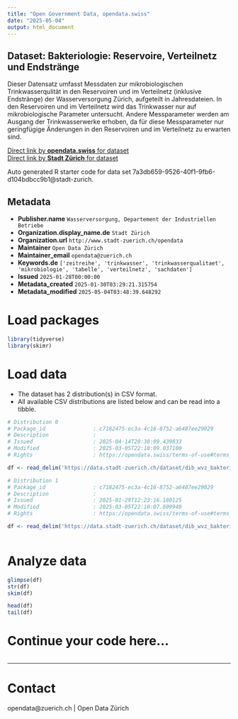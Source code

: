 ```yaml
---
title: "Open Government Data, opendata.swiss"
date: "2025-05-04"
output: html_document
---
```


## Dataset: Bakteriologie: Reservoire, Verteilnetz und Endstränge

Dieser Datensatz umfasst Messdaten zur mikrobiologischen Trinkwasserqulität in den Reservoiren und im Verteilnetz (inklusive Endstränge) der Wasserversorgung Zürich, aufgeteilt in Jahresdateien. In den Reservoiren und im Verteilnetz wird das Trinkwasser nur auf mikrobiologische Parameter untersucht. Andere Messparameter werden am Ausgang der Trinkwasserwerke erhoben, da für diese Messparameter nur geringfügige Änderungen in den Reservoiren und im Verteilnetz zu erwarten sind.


[Direct link by **opendata.swiss** for dataset](https://opendata.swiss/de/dataset/bakteriologie-reservoire-verteilnetz-und-endstrange)<br>
[Direct link by **Stadt Zürich** for dataset](https://data.stadt-zuerich.ch/dataset/dib_wvz_bakteriologie_qualitaetswerte)

Auto generated R starter code for data set 7a3db659-9526-40f1-9fb6-d104bdbcc9b1@stadt-zurich.

## Metadata

- **Publisher.name** `Wasserversorgung, Departement der Industriellen Betriebe`
- **Organization.display_name.de** `Stadt Zürich`
- **Organization.url** `http://www.stadt-zuerich.ch/opendata`
- **Maintainer** `Open Data Zürich`
- **Maintainer_email** `opendata@zuerich.ch`
- **Keywords.de** `['zeitreihe', 'trinkwasser', 'trinkwasserqualitaet', 'mikrobiologie', 'tabelle', 'verteilnetz', 'sachdaten']`
- **Issued** `2025-01-28T00:00:00`
- **Metadata_created** `2025-01-30T03:29:21.315754`
- **Metadata_modified** `2025-05-04T03:48:39.648292`


# Load packages

```r

library(tidyverse)
library(skimr)

```

# Load data

-   The dataset has 2 distribution(s) in CSV format.
-   All available CSV distributions are listed below and can be read into a tibble.

```r

# Distribution 0
# Package_id               : c7182475-ec3a-4c16-8752-a6487ee29029
# Description              : 
# Issued                   : 2025-04-14T20:30:09.439833
# Modified                 : 2025-03-05T22:10:09.037100
# Rights                   : https://opendata.swiss/terms-of-use#terms_open

df <- read_delim('https://data.stadt-zuerich.ch/dataset/dib_wvz_bakteriologie_qualitaetswerte/download/2024_Bakteriologie_Reservoire_Verteilnetz_Endstraenge.csv')

# Distribution 1
# Package_id               : c7182475-ec3a-4c16-8752-a6487ee29029
# Description              : 
# Issued                   : 2025-01-29T12:23:16.180125
# Modified                 : 2025-03-05T22:10:07.609949
# Rights                   : https://opendata.swiss/terms-of-use#terms_open

df <- read_delim('https://data.stadt-zuerich.ch/dataset/dib_wvz_bakteriologie_qualitaetswerte/download/2023_Bakteriologie_Reservoire_Verteilnetz_Endstraenge.csv')



```

# Analyze data

```r

glimpse(df)
str(df)
skim(df)

head(df)
tail(df)

```

# Continue your code here...

```r

```

------------------------------------------------------------------------

# Contact

opendata@zuerich.ch | Open Data Zürich
